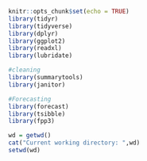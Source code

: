 ```r
knitr::opts_chunk$set(echo = TRUE)
library(tidyr)
library(tidyverse)
library(dplyr)
library(ggplot2)
library(readxl)
library(lubridate)

#cleaning 
library(summarytools)
library(janitor)

#Forecasting 
library(forecast)
library(tsibble)
library(fpp3)

wd = getwd()
cat("Current working directory: ",wd)
setwd(wd)
```